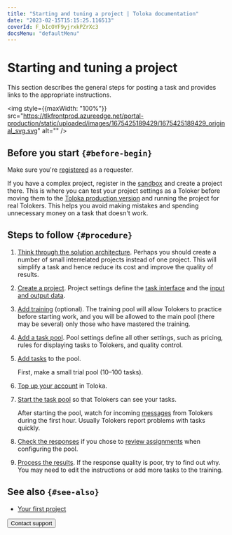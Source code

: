 ```yaml
---
title: "Starting and tuning a project | Toloka documentation"
date: "2023-02-15T15:15:25.116513"
coverId: F_bIcOYF9yjrxkPZrXc3
docsMenu: "defaultMenu"
---
```



# Starting and tuning a project

This section describes the general steps for posting a task and provides links to the appropriate instructions.

<img style={{maxWidth: "100%"}} src="https://tlkfrontprod.azureedge.net/portal-production/static/uploaded/images/1675425189429/1675425189429_original_svg.svg" alt="" />

## Before you start `{#before-begin}`

Make sure you're [registered](/docs/guide/access) as a requester.

If you have a complex project, register in the [sandbox](/docs/guide/sandbox) and create a project there. This is where you can test your project settings as a Toloker before moving them to the [Toloka production version](https://platform.toloka.ai/requester/) and running the project for real Tolokers. This helps you avoid making mistakes and spending unnecessary money on a task that doesn't work.

## Steps to follow `{#procedure}`
1. [Think through the solution architecture](/docs/guide/solution-architecture). Perhaps you should create a number of small interrelated projects instead of one project. This will simplify a task and hence reduce its cost and improve the quality of results.

1. [Create a project](/docs/guide/project). Project settings define the [task interface](/docs/glossary#task-interface) and the [input and output data](/docs/glossary#input-output-data).

1. [Add training](/docs/guide/train) (optional). The training pool will allow Tolokers to practice before starting work, and you will be allowed to the main pool (there may be several) only those who have mastered the training.

1. [Add a task pool](/docs/guide/pool-main). Pool settings define all other settings, such as pricing, rules for displaying tasks to Tolokers, and quality control.

1. [Add tasks](/docs/guide/pool) to the pool.

    <Note mode="tip" title="Tip">

    First, make a small trial pool (10–100 tasks).

    </Note>

1. [Top up your account](/docs/guide/refill) in Toloka.

1. [Start the task pool](/docs/guide/pool-run-and-stop) so that Tolokers can see your tasks.

    After starting the pool, watch for incoming [messages](/docs/guide/messaging) from Tolokers during the first hour. Usually Tolokers report problems with tasks quickly.

1. [Check the responses](/docs/guide/accept) if you chose to [review assignments](/docs/glossary#assignment-review) when configuring the pool.

1. [Process the results](/docs/guide/result-of-eval). If the response quality is poor, try to find out why. You may need to edit the instructions or add more tasks to the training.

## See also `{#see-also}`

- [Your first project](/docs/guide/first-project)

<Button view="defaultInverse" size="l" type="link" url="/docs/guide/troubleshooting/support?form-source=guide-main-steps">Contact support</Button>
